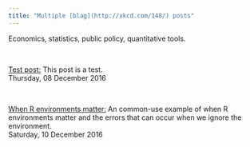 ```yaml
---
title: "Multiple [blag](http://xkcd.com/148/) posts"
---
```


Economics, statistics, public policy, quantitative tools.

<br>

[Test post:](blogTest.html) This post is a test.
<br>
Thursday, 08 December 2016

<br>

[When R environments matter:](blog20161210.html) An common-use example of when R environments matter and the errors that can occur when we ignore the environment.
<br>
Saturday, 10 December 2016
